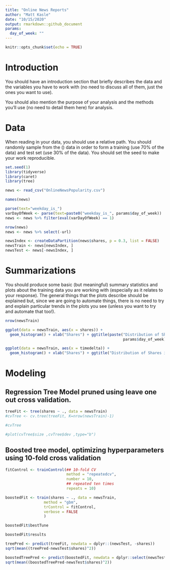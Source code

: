 ```yaml
---
title: "Online News Reports"
author: "Matt Kasle"
date: "10/15/2020"
output: rmarkdown::github_document
params:
  day_of_week: ""
---
```


```r
knitr::opts_chunk$set(echo = TRUE)
```

# Introduction
You should have an introduction section that briefly describes the data and the variables you have to work with (no need to discuss all of them, just the ones you want to use).

You should also mention the purpose of your analysis and the methods you’ll use (no need to detail them here) for analysis.

# Data
When reading in your data, you should use a relative path.
You should randomly sample from the () data in order to form a training (use 70% of the data) and test set (use 30% of the data). You should set the seed to make your work reproducible.
```r
set.seed(1)
library(tidyverse)
library(caret)
library(tree)

news <- read_csv("OnlineNewsPopularity.csv")

names(news)
```

```r
parse(text="weekday_is_")
varDayOfWeek <- parse(text=paste0("weekday_is_", params$day_of_week))
news <- news %>% filter(eval(varDayOfWeek) == 1)

nrow(news)
news <- news %>% select(-url)

newsIndex <- createDataPartition(news$shares, p = 0.3, list = FALSE)
newsTrain <- news[newsIndex, ]
newsTest <- news[-newsIndex, ]
```

# Summarizations
You should produce some basic (but meaningful) summary statistics and plots about the training data you are working with (especially as it relates to your response). The general things that the plots describe should be explained but, since we are going to automate things, there is no need to try and explain particular trends in the plots you see (unless you want to try and automate that too!).

```r
nrow(newsTrain)
```

```r
ggplot(data = newsTrain, aes(x = shares)) +
  geom_histogram() + xlab("Shares") + ggtitle(paste("Distribution of Shares in Training Data - ",
                                                    params$day_of_week))
```

```r
ggplot(data = newsTrain, aes(x = timedelta)) +
  geom_histogram() + xlab("Shares") + ggtitle("Distribution of Shares in Training Data")
```

# Modeling

## Regression Tree Model pruned using leave one out cross validation.
```r
treeFit <- tree(shares ~ ., data = newsTrain)
#cvTree <- cv.tree(treeFit, K=nrow(newsTrain)-1)

#cvTree

#plot(cvTree$size ,cvTree$dev ,type="b")
```

## Boosted tree model, optimizing hyperparameters using 10-fold cross validation
```r
fitControl <- trainControl(## 10-fold CV
                           method = "repeatedcv",
                           number = 10,
                           ## repeated ten times
                           repeats = 10)

boostedFit <- train(shares ~ ., data = newsTrain, 
                 method = "gbm", 
                 trControl = fitControl, 
                 verbose = FALSE
                 )

boostedFit$bestTune
```

```r
boostedFit$results
```

```r
treePred <- predict(treeFit, newdata = dplyr::(newsTest, -shares))
sqrt(mean((treePred-newsTest$shares)^2))
```

```r
boostedTreePred <- predict(boostedFit, newdata = dplyr::select(newsTest, -shares))
sqrt(mean((boostedTreePred-newsTest$shares)^2))
```

